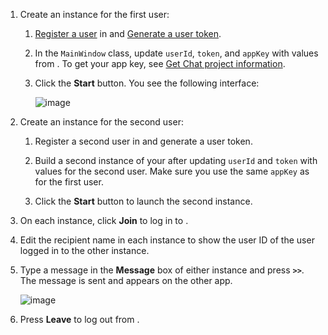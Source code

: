 <PlatformWrapper platform="windows">

1. Create an <Vpl k="CLIENT" /> instance for the first user:

    1. [Register a user](enable#register-a-user) in <Vg k="CONSOLE" /> and [Generate a user token](enable#generate-a-user-token).

    1. In the `MainWindow` class, update `userId`, `token`, and `appKey` with values from <Vg k="CONSOLE" />.  To get your app key, see [Get Chat project information](enable#get-chat-project-information).

    1. Click the **Start** button. You see the following interface:
    
        ![image](/images/chat/chat-windows-interface.png)   

1. Create an <Vpl k="CLIENT" /> instance for the second user:

   1. Register a second user in <Vg k="CONSOLE" /> and generate a user token.

    1. Build a second instance of your <Vpl k="CLIENT" /> after updating `userId` and `token` with values for the second user. Make sure you use the same `appKey` as for the first user.

    1. Click the **Start** button to launch the second instance. 

1. On each instance, click **Join** to log in to <Vg k="COMPANY" /> <Vg k="CHAT" />. 

1. Edit the recipient name in each instance to show the user ID of the user logged in to the other instance.

1. Type a message in the **Message** box of either instance and press **`>>`**. The message is sent and appears on the other app. 
    
    ![image](/images/chat/chat-windows-communication.png)

1. Press **Leave** to log out from <Vg k="COMPANY" /> <Vg k="CHAT" />.

</PlatformWrapper>